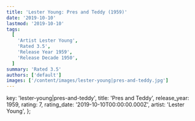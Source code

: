 ```yaml
---
title: 'Lester Young: Pres and Teddy (1959)'
date: '2019-10-10'
lastmod: '2019-10-10'
tags:
  [
    'Artist Lester Young',
    'Rated 3.5',
    'Release Year 1959',
    'Release Decade 1950',
  ]
summary: 'Rated 3.5'
authors: ['default']
images: ['/content/images/lester-young|pres-and-teddy.jpg']
---
```


  key: 'lester-young|pres-and-teddy',
  title: 'Pres and Teddy',
  release_year: 1959,
  rating: 7,
  rating_date: '2019-10-10T00:00:00.000Z',
  artist: 'Lester Young',
};

<MusicRating data={data} />
